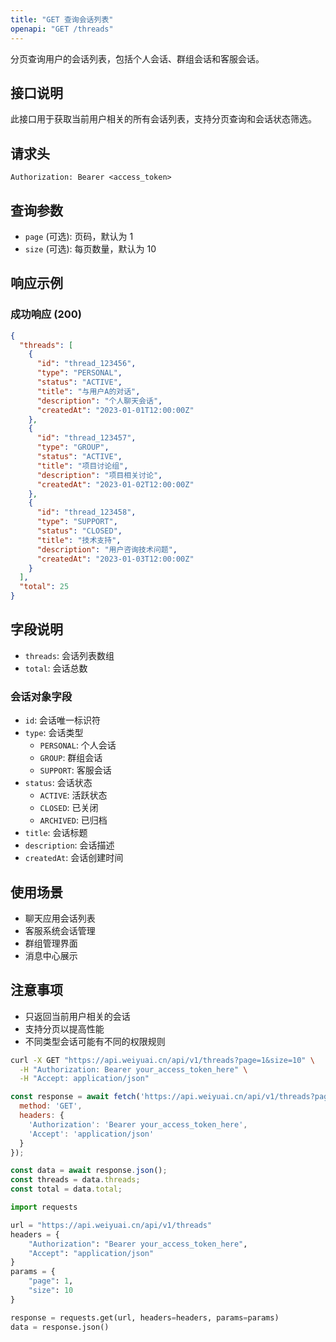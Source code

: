 ```yaml
---
title: "GET 查询会话列表"
openapi: "GET /threads"
---
```


分页查询用户的会话列表，包括个人会话、群组会话和客服会话。

## 接口说明

此接口用于获取当前用户相关的所有会话列表，支持分页查询和会话状态筛选。

## 请求头

```
Authorization: Bearer <access_token>
```

## 查询参数

- `page` (可选): 页码，默认为 1
- `size` (可选): 每页数量，默认为 10

## 响应示例

### 成功响应 (200)

```json
{
  "threads": [
    {
      "id": "thread_123456",
      "type": "PERSONAL",
      "status": "ACTIVE",
      "title": "与用户A的对话",
      "description": "个人聊天会话",
      "createdAt": "2023-01-01T12:00:00Z"
    },
    {
      "id": "thread_123457",
      "type": "GROUP",
      "status": "ACTIVE",
      "title": "项目讨论组",
      "description": "项目相关讨论",
      "createdAt": "2023-01-02T12:00:00Z"
    },
    {
      "id": "thread_123458",
      "type": "SUPPORT",
      "status": "CLOSED",
      "title": "技术支持",
      "description": "用户咨询技术问题",
      "createdAt": "2023-01-03T12:00:00Z"
    }
  ],
  "total": 25
}
```

## 字段说明

- `threads`: 会话列表数组
- `total`: 会话总数

### 会话对象字段

- `id`: 会话唯一标识符
- `type`: 会话类型
  - `PERSONAL`: 个人会话
  - `GROUP`: 群组会话
  - `SUPPORT`: 客服会话
- `status`: 会话状态
  - `ACTIVE`: 活跃状态
  - `CLOSED`: 已关闭
  - `ARCHIVED`: 已归档
- `title`: 会话标题
- `description`: 会话描述
- `createdAt`: 会话创建时间

## 使用场景

- 聊天应用会话列表
- 客服系统会话管理
- 群组管理界面
- 消息中心展示

## 注意事项

- 只返回当前用户相关的会话
- 支持分页以提高性能
- 不同类型会话可能有不同的权限规则

<RequestExample>

```bash cURL
curl -X GET "https://api.weiyuai.cn/api/v1/threads?page=1&size=10" \
  -H "Authorization: Bearer your_access_token_here" \
  -H "Accept: application/json"
```

```javascript JavaScript
const response = await fetch('https://api.weiyuai.cn/api/v1/threads?page=1&size=10', {
  method: 'GET',
  headers: {
    'Authorization': 'Bearer your_access_token_here',
    'Accept': 'application/json'
  }
});

const data = await response.json();
const threads = data.threads;
const total = data.total;
```

```python Python
import requests

url = "https://api.weiyuai.cn/api/v1/threads"
headers = {
    "Authorization": "Bearer your_access_token_here",
    "Accept": "application/json"
}
params = {
    "page": 1,
    "size": 10
}

response = requests.get(url, headers=headers, params=params)
data = response.json()
```

</RequestExample>